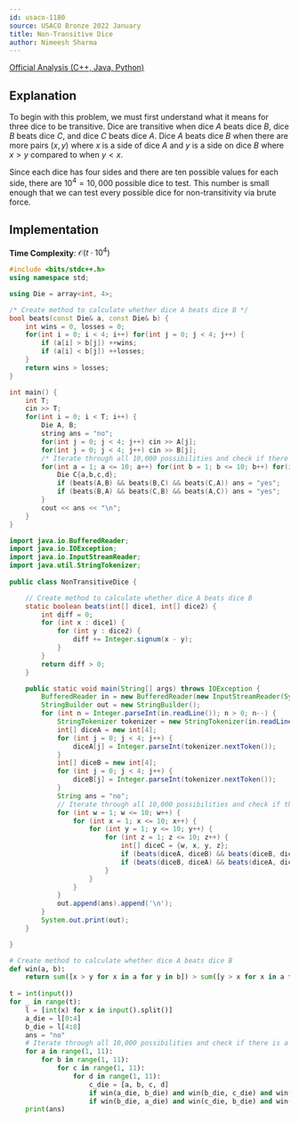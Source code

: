 ```yaml
---
id: usaco-1180
source: USACO Bronze 2022 January
title: Non-Transitive Dice
author: Nimeesh Sharma
---
```


[Official Analysis (C++, Java, Python)](http://www.usaco.org/current/data/sol_prob2_bronze_jan22.html)

## Explanation

To begin with this problem, we must first understand what it means for three dice to be transitive. Dice are transitive when dice $A$ beats dice $B$, dice $B$ beats dice $C$, and dice $C$ beats dice $A$. Dice $A$ beats dice $B$ when there are more pairs $(x, y)$ where $x$ is a side of dice $A$ and $y$ is a side on dice $B$ where $x > y$ compared to when $y < x$.

Since each dice has four sides and there are ten possible values for each side, there are $10^4 = 10,000$ possible dice to test. This number is small enough that we can test every possible dice for non-transitivity via brute force.

## Implementation

**Time Complexity**: $\mathcal{O}(t \cdot 10^4)$

<LanguageSection>
<CPPSection>

```cpp
#include <bits/stdc++.h>
using namespace std;

using Die = array<int, 4>;

/* Create method to calculate whether dice A beats dice B */
bool beats(const Die& a, const Die& b) {
	int wins = 0, losses = 0;
	for(int i = 0; i < 4; i++) for(int j = 0; j < 4; j++) {
		if (a[i] > b[j]) ++wins;
		if (a[i] < b[j]) ++losses;
	}
	return wins > losses;
}

int main() {
	int T;
	cin >> T;
	for(int i = 0; i < T; i++) {
		Die A, B;
		string ans = "no";
		for(int j = 0; j < 4; j++) cin >> A[j];
		for(int j = 0; j < 4; j++) cin >> B[j];
		/* Iterate through all 10,000 possibilities and check if there is a possible transitive dice */
		for(int a = 1; a <= 10; a++) for(int b = 1; b <= 10; b++) for(int c = 1; c <= 10; c++) for(int d = 1; d <= 10; d++) {
			Die C{a,b,c,d};
			if (beats(A,B) && beats(B,C) && beats(C,A)) ans = "yes";
			if (beats(B,A) && beats(C,B) && beats(A,C)) ans = "yes";
		}
		cout << ans << "\n";
	}
}
```

</CPPSection>
<JavaSection>

```java
import java.io.BufferedReader;
import java.io.IOException;
import java.io.InputStreamReader;
import java.util.StringTokenizer;
 
public class NonTransitiveDice {

	// Create method to calculate whether dice A beats dice B
	static boolean beats(int[] dice1, int[] dice2) {
        int diff = 0;
        for (int x : dice1) {
            for (int y : dice2) {
                diff += Integer.signum(x - y);
            }
        }
        return diff > 0;
    }

    public static void main(String[] args) throws IOException {
        BufferedReader in = new BufferedReader(new InputStreamReader(System.in));
        StringBuilder out = new StringBuilder();
        for (int n = Integer.parseInt(in.readLine()); n > 0; n--) {
            StringTokenizer tokenizer = new StringTokenizer(in.readLine());
            int[] diceA = new int[4];
            for (int j = 0; j < 4; j++) {
                diceA[j] = Integer.parseInt(tokenizer.nextToken());
            }
            int[] diceB = new int[4];
            for (int j = 0; j < 4; j++) {
                diceB[j] = Integer.parseInt(tokenizer.nextToken());
            }
            String ans = "no";
            // Iterate through all 10,000 possibilities and check if there is a possible transitive dice
			for (int w = 1; w <= 10; w++) {
                for (int x = 1; x <= 10; x++) {
                    for (int y = 1; y <= 10; y++) {
                        for (int z = 1; z <= 10; z++) {
                            int[] diceC = {w, x, y, z};
                            if (beats(diceA, diceB) && beats(diceB, diceC) && beats(diceC, diceA)) ans = "yes";
                            if (beats(diceB, diceA) && beats(diceA, diceC) && beats(diceC, diceB)) ans = "yes";
                        }
                    }
                }
            }
            out.append(ans).append('\n');
        }
        System.out.print(out);
    }

}
```

</JavaSection>
<PySection>

```py
# Create method to calculate whether dice A beats dice B 
def win(a, b):
    return sum([x > y for x in a for y in b]) > sum([y > x for x in a for y in b])
 
t = int(input())
for _ in range(t):
    l = [int(x) for x in input().split()]
    a_die = l[0:4]
    b_die = l[4:8]
	ans = "no"
	# Iterate through all 10,000 possibilities and check if there is a possible transitive dice
    for a in range(1, 11):
        for b in range(1, 11):
            for c in range(1, 11):
                for d in range(1, 11):
                    c_die = [a, b, c, d]
                    if win(a_die, b_die) and win(b_die, c_die) and win(c_die, a_die): ans = "yes"
                    if win(b_die, a_die) and win(c_die, b_die) and win(a_die, c_die): ans = "yes"
	print(ans)
```

</PySection>
</LanguageSection>

